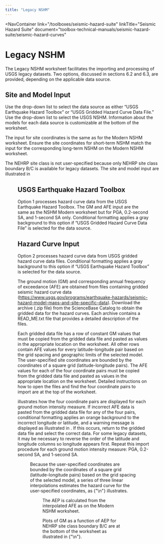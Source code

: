 ```yaml
---
title: "Legacy NSHM"
---
```



<NavContainer 
  link="/toolboxes/seismic-hazard-suite"
  linkTitle="Seismic Hazard Suite"
  document="toolbox-technical-manuals/seismic-hazard-suite/seismic-hazard-curves"
></NavContainer>

# Legacy NSHM

The Legacy NSHM worksheet facilitates the importing and processing of USGS legacy datasets. Two options, discussed in sections 6.2 and 6.3, are
provided, depending on the applicable data source.

## Site and Model Input

Use the drop-down list to select the data source as either “USGS Earthquake Hazard Toolbox” or “USGS Gridded Hazard Curve Data File.” Use the
drop-down list to select the USGS NSHM. Information about the models for each data source is customizable at the bottom of the worksheet.

The input for site coordinates is the same as for the Modern NSHM worksheet. Ensure the site coordinates for short-term NSHM match the input for the
corresponding long-term NSHM on the Modern NSHM worksheet.

The NEHRP site class is not user-specified because only NEHRP site class boundary B/C is available for legacy datasets. The site and model input are
illustrated in <FigReference figKey="figure-13" />

<Figure
  figKey="figure-13"
  src="figures/toolbox-technical-manuals/seismic-hazard-suite/seismic-hazard-curves/v1.0/figures/figure13.png"
  alt="Legacy NSHM worksheet: Site and model input."
  caption="Legacy NSHM worksheet: Site and model input."
/>

## USGS Earthquake Hazard Toolbox

Option 1 processes hazard curve data from the USGS Earthquake Hazard Toolbox. The GM and AFE input are the same as the NSHM Modern worksheet but for
PGA, 0.2-second SA, and 1-second SA only. Conditional formatting applies a gray background to this option if “USGS Gridded Hazard Curve Data File” is
selected for the data source.

## Hazard Curve Input

Option 2 processes hazard curve data from USGS gridded hazard curve data files. Conditional formatting applies a gray background to this option if
“USGS Earthquake Hazard Toolbox” is selected for the data source.

The ground motion (GM) and corresponding annual frequency of exceedance (AFE) are obtained from files containing gridded seismic hazard curve data (https://www.usgs.gov/programs/earthquake-hazards/seismic-hazard-model-maps-and-site-specific-data).
Download the archive (.zip file) from the ScienceBase Catalog to obtain the gridded data for the hazard curves. Each archive contains a READ_ME.txt
file that provides a detailed description of the files.

Each gridded data file has a row of constant GM values that must be copied from the gridded data file and pasted as values in the appropriate location
on the worksheet. All other rows contain AFE values for every latitude-longitude pair based on the grid spacing and geographic limits of the selected
model. The user-specified site coordinates are bounded by the coordinates of a square grid (latitude-longitude pairs). The AFE values for each of the
four coordinate pairs must be copied from the gridded data file and pasted as values in the appropriate location on the worksheet. Detailed
instructions on how to open the files and find the four coordinate pairs to import are at the top of the worksheet.

<FigReference figKey="figure-14" /> illustrates how the four coordinate pairs are displayed for each ground motion intensity measure. If incorrect AFE
 data is pasted from the gridded data file for any of the four pairs, conditional formatting applies an orange background to the incorrect longitude
or latitude, and a warning message is displayed as illustrated in <FigReference figKey="figure-14" />. If this occurs, return to the gridded data
file and select the correct data. For some legacy datasets, it may be necessary to reverse the order of the latitude and longitude columns so
longitude appears first. Repeat this import procedure for each ground motion intensity measure: PGA, 0.2-second SA, and 1-second SA.

<Figure
  figKey="figure-14"
  src="figures/toolbox-technical-manuals/seismic-hazard-suite/seismic-hazard-curves/v1.0/figures/figure14.png"
  alt="Legacy NSHM worksheet: Hazard curve input for latitude-longitude pairs."
  caption="Legacy NSHM worksheet: Hazard curve input for latitude-longitude pairs."
/>

Because the user-specified coordinates are bounded by the coordinates of a square grid (latitude-longitude pairs) based on the grid spacing of the
selected model, a series of three linear interpolations estimates the hazard curve for the user-specified coordinates, as
{"\n"}<FigReference figKey="figure-15" /> illustrates.

<Figure
  figKey="figure-15"
  src="figures/toolbox-technical-manuals/seismic-hazard-suite/seismic-hazard-curves/v1.0/figures/figure15.png"
  alt="Legacy NSHM worksheet: Example of interpolating hazard curve data for a site."
  caption="Legacy NSHM worksheet: Example of interpolating hazard curve data for a site."
/>

The AEP is calculated from the interpolated AFE as on the Modern NSHM worksheet.

Plots of GM as a function of AEP for NEHRP site class boundary B/C are at the bottom of the worksheet as illustrated in
{"\n"}<FigReference figKey="figure-16" />.

<Figure
  figKey="figure-16"
  src="figures/toolbox-technical-manuals/seismic-hazard-suite/seismic-hazard-curves/v1.0/figures/figure16.png"
  alt="Legacy NSHM worksheet: Hazard curve plot."
  caption="Legacy NSHM worksheet: Hazard curve plot."
/>

<CitationFootnote />
